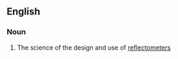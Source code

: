 ==English==

===Noun===
{{en-noun|-}}

#{{physics}} The science of the design and use of [[reflectometer]]s